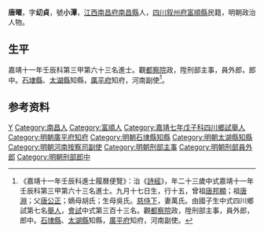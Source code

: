 {{明清人物信息框
| 姓名 = 唐曜
| 原名 =
| 圖片名稱= 
| 圖片大小 =
| 圖片說明 = 
| 最高職務 = 河南按察使司副使
| 國家 = 大明 
| 爵位 =
| 籍貫 = [[江西|江西]][[南昌府|南昌府]][[南昌縣|南昌縣]]<br>[[四川|四川]][[叙州府|叙州府]][[富順縣|富順縣]]民籍
| 族裔 = 
| 旗籍 = 
| 字號 = 
| 諡號 =
| 出生日期 = 九月十七日
| 出生地點 =
| 逝世日期 = 卒年不詳
| 逝世地點 =
| 墓葬 =
| 配偶 = 萬氏
| 親屬 = 曾祖[[唐邦顯|唐邦顯]]，祖[[唐淵|唐淵]]<br>父[[唐公正|唐公正]]，嫡母胡氏；生母吳氏
| 出身 =
* 嘉靖十一年壬辰科同進士出身
| 經歷 =
| 著作 =  
}}
'''唐曜'''{{BD|1510年||？年||}}，字'''㓜貞'''，號'''小潭'''，[[江西|江西]][[南昌府|南昌府]][[南昌縣|南昌縣]]人，[[四川|四川]][[叙州府|叙州府]][[富順縣|富順縣]]民籍，明朝政治人物。

==生平==
嘉靖十一年壬辰科第三甲第六十三名進士。觀[[都察院|都察院]]政，陞刑部主事，員外郎，郎中。[[石埭縣|石埭縣]]、[[太湖縣|太湖縣]]知縣，[[廣平府|廣平府]]知府，河南副使<ref>《嘉靖十一年壬辰科進士履曆便覽》：治《[[詩經|詩經]]》，年二十三歲中式嘉靖十一年壬辰科第三甲第六十三名進士。九月十七日生，行十五，曾祖[[唐邦顯|唐邦顯]]；祖[[唐淵|唐淵]]；父[[唐公正|唐公正]]；嫡母胡氏；生母吳氏。[[慈侍下|慈侍下]]，妻萬氏。由國子生中式四川鄉試第七名[[舉人|舉人]]，[[會試|會試]]中式第三百十三名。觀[[都察院|都察院]]政，陞刑部主事，員外郎，郎中。[[石埭縣|石埭縣]]、[[太湖縣|太湖縣]]知縣，[[廣平府|廣平府]]知府，河南副使。</ref>。

== 参考资料 ==
{{reflist}}

{{嘉靖十一年壬辰科殿试金榜}}

{{Authority control}}
{{DEFAULTSORT:Tang唐}}
[[Category:唐姓|Y]]
[[Category:南昌人|Category:南昌人]]
[[Category:富順人|Category:富順人]]
[[Category:嘉靖七年戊子科四川鄉試舉人|Category:嘉靖七年戊子科四川鄉試舉人]]
[[Category:明朝廣平府知府|Category:明朝廣平府知府]]
[[Category:明朝石埭縣知縣|Category:明朝石埭縣知縣]]
[[Category:明朝太湖縣知縣|Category:明朝太湖縣知縣]]
[[Category:明朝河南按察司副使|Category:明朝河南按察司副使]]
[[Category:明朝刑部主事|Category:明朝刑部主事]]
[[Category:明朝刑部員外郎|Category:明朝刑部員外郎]]
[[Category:明朝刑部郎中|Category:明朝刑部郎中]]


{{明朝人物小作品}}